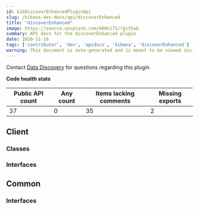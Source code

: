 ```yaml
---
id: kibDiscoverEnhancedPluginApi
slug: /kibana-dev-docs/api/discoverEnhanced
title: "discoverEnhanced"
image: https://source.unsplash.com/400x175/?github
summary: API docs for the discoverEnhanced plugin
date: 2020-11-16
tags: ['contributor', 'dev', 'apidocs', 'kibana', 'discoverEnhanced']
warning: This document is auto-generated and is meant to be viewed inside our experimental, new docs system. Reach out in #docs-engineering for more info.
---
```




Contact [Data Discovery](https://github.com/orgs/elastic/teams/kibana-data-discovery) for questions regarding this plugin.

**Code health stats**

| Public API count  | Any count | Items lacking comments | Missing exports |
|-------------------|-----------|------------------------|-----------------|
| 37 | 0 | 35 | 2 |

## Client

### Classes
<DocDefinitionList data={discoverEnhancedObj.client.classes}/>

### Interfaces
<DocDefinitionList data={discoverEnhancedObj.client.interfaces}/>

## Common

### Interfaces
<DocDefinitionList data={discoverEnhancedObj.common.interfaces}/>

